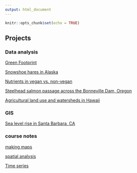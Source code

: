```yaml
---
output: html_document
---
```


```r
knitr::opts_chunk$set(echo = TRUE)
```

## Projects

### Data analysis

[Green Footprint](https://ruoyuwang.shinyapps.io/GreenFootprint/)


[Snowshoe hares in Alaska](projects/snowshoe.html)

[Nutrients in vegan vs. non-vegan](projects/nutrient.html)

[Steelhead salmon passage across the Bonneville Dam, Oregon](projects/steelhead_salmon_migration.html)

[Agricultural land use and watersheds in Hawaii](projects/map_hawaii.html)


### GIS

[Sea level rise in Santa Barbara, CA](projects/sb_sea_level_rise.pdf)



### course notes

[making maps](class_notes/mapping.html)

[spatial analysis](class_notes/spatial_analysis.html)

[Time series](class_notes/us-renewables.html)
